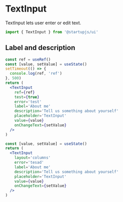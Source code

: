 
# TextInput

TextInput lets user enter or edit text.

```jsx
import { TextInput } from '@startupjs/ui'
```

## Label and description

```jsx example
const ref = useRef()
const [value, setValue] = useState()
setTimeout(() => {
  console.log(ref, 'ref')
}, 500)
return (
  <TextInput
    ref={ref}
    test={true}
    error='test'
    label='About me'
    description='Tell us something about yourself'
    placeholder='TextInput'
    value={value}
    onChangeText={setValue}
  />
)
```

```jsx example
const [value, setValue] = useState()
return (
  <TextInput
    layout='columns'
    error='tesad'
    label='About me'
    description='Tell us something about yourself'
    placeholder='TextInput'
    value={value}
    onChangeText={setValue}
  />
)
```
